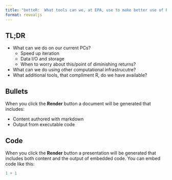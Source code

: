 ```yaml
---
title: "betteR:  What tools can we, at EPA, use to make better use of R"
format: revealjs
---
```


## TL;DR

- What can we do on our current PCs?
  - Speed up iteration
  - Data I/O and storage
  - When to worry about this/point of diminishing returns?
- What can we do using other computational infrastrucutre?
- What additional tools, that compliment R, do we have available?

## Bullets

When you click the **Render** button a document will be generated that includes:

-   Content authored with markdown
-   Output from executable code

## Code

When you click the **Render** button a presentation will be generated that includes both content and the output of embedded code. You can embed code like this:

```r
1 + 1
```


